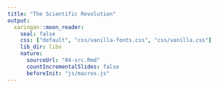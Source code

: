 ```yaml
---
title: "The Scientific Revolution"
output:
  xaringan::moon_reader:
    seal: false
    css: ["default", "css/vanilla-fonts.css", "css/vanilla.css"]
    lib_dir: libs
    nature:
      sourceUrl: "04-src.Rmd"
      countIncrementalSlides: false
      beforeInit: "js/macros.js" 
--- 
```

